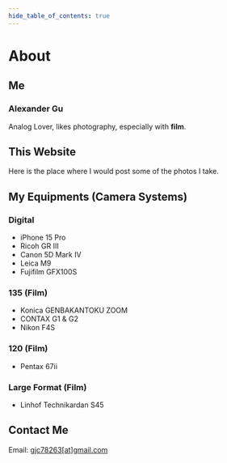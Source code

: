 ```yaml
---
hide_table_of_contents: true
---
```



# About

## Me
### Alexander Gu

<Avatar />

Analog Lover, likes photography, especially with **film**.

## This Website
Here is the place where I would post some of the photos I take.

## My Equipments (Camera Systems)
### Digital
* iPhone 15 Pro
* Ricoh GR III
* Canon 5D Mark IV
* Leica M9
* Fujifilm GFX100S

### 135 (Film)
* Konica GENBAKANTOKU ZOOM
* CONTAX G1 & G2
* Nikon F4S

### 120 (Film)
* Pentax 67ii

### Large Format (Film)
* Linhof Technikardan S45

## Contact Me
Email: [gjc78263[at]gmail.com](mailto:gjc78263@gmail.com)
